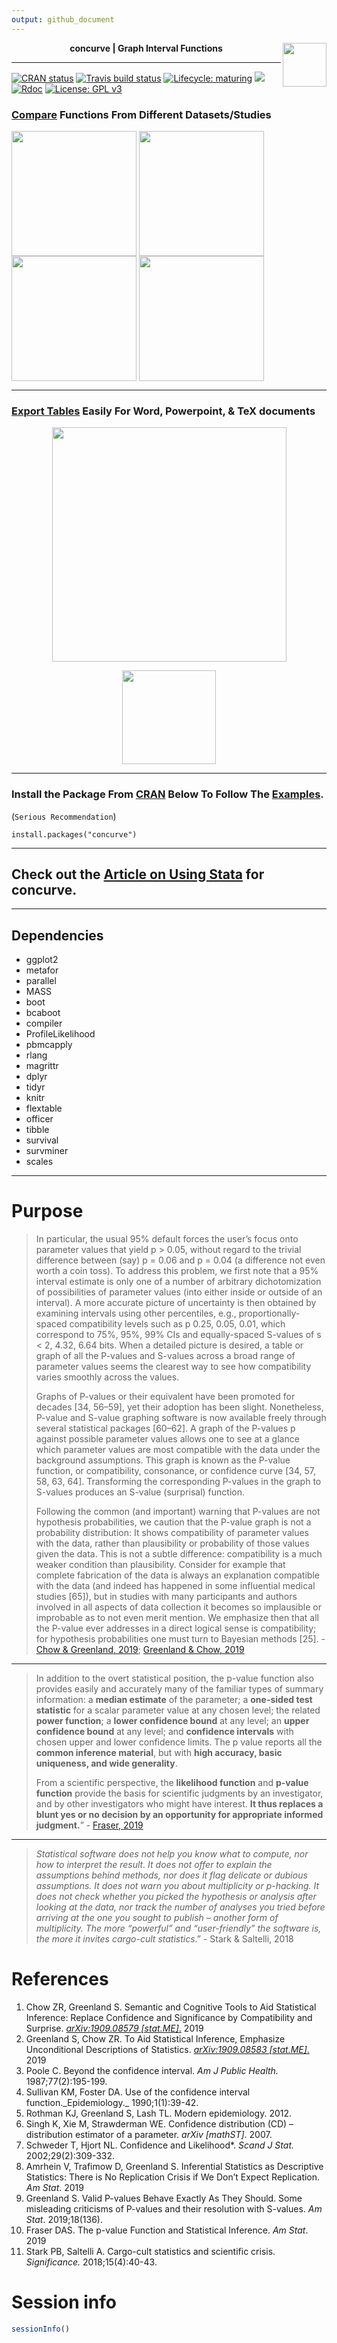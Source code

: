 ```yaml
---
output: github_document
---
```

<center>
<strong> concurve | Graph Interval Functions </strong> <img src="man/figures/logo.svg" align="right" width="70"/>
</center>

* * * 

<!-- badges: start -->
[![CRAN status](https://www.r-pkg.org/badges/version/concurve)](https://CRAN.R-project.org/package=concurve)
[![Travis build status](https://travis-ci.org/Zadchow/concurve.svg?branch=master)](https://travis-ci.org/Zadchow/concurve)
[![Lifecycle: maturing](https://img.shields.io/badge/lifecycle-maturing-blue.svg)](https://www.tidyverse.org/lifecycle/#maturing)
[![](https://cranlogs.r-pkg.org/badges/grand-total/concurve)](https://cran.r-project.org/package=concurve)
[![Rdoc](http://www.rdocumentation.org/badges/version/concurve)](http://www.rdocumentation.org/packages/concurve)
[![License: GPL v3](https://img.shields.io/badge/License-GPL%20v3-blue.svg)](https://www.gnu.org/licenses/gpl-3.0)
<!-- badges: end -->

### [Compare](file:///Users/Zad/Desktop/GitHub/concurve/docs/reference/curve_compare.html) Functions From Different Datasets/Studies

<img src = "https://res.cloudinary.com/less-likely/image/upload/v1574598684/Site/cfunctions.png" align="center" width ="200">
<img src = "https://res.cloudinary.com/less-likely/image/upload/v1574598684/Site/sfunctions.png" align="center" width="200">
<img src = "https://res.cloudinary.com/less-likely/image/upload/v1574598684/Site/lfunctions.png" align="center" width ="200">
<img src = "https://res.cloudinary.com/less-likely/image/upload/v1574598684/Site/dfunctions.png" align="center" width="200">

* * *

### [Export Tables](file:///Users/Zad/Desktop/GitHub/concurve/docs/reference/curve_table.html) Easily For Word, Powerpoint, & TeX documents
<center>
<img src = "https://res.cloudinary.com/less-likely/image/upload/v1574628079/Site/tables.png" align="center" width="375">

<img src = "https://res.cloudinary.com/less-likely/image/upload/v1575441662/Site/Logo2.jpg" align="center" width="150">
</center>

* * * 

### Install the Package From [CRAN](https://cran.r-project.org/package=concurve) Below To Follow The [Examples](https://data.lesslikely.com/concurve/articles/examples.html).
(`Serious Recommendation`)

``` 
install.packages("concurve")
```
* * * 

## Check out the [Article on Using Stata](https://data.lesslikely.com/concurve/articles/stata.html) for concurve.

* * * 

## Dependencies

* ggplot2
* metafor
* parallel
* MASS
* boot
* bcaboot
* compiler
* ProfileLikelihood
* pbmcapply
* rlang
* magrittr
* dplyr
* tidyr
* knitr
* flextable
* officer
* tibble
* survival
* survminer
* scales

* * * 

# Purpose

> In particular, the usual 95% default forces the user’s focus onto parameter values that yield p > 0.05, without regard to the trivial difference between (say) p = 0.06 and p = 0.04 (a difference not even worth a coin toss). To address this problem, we first note that a 95% interval estimate is only one of a number of arbitrary dichotomization of possibilities of parameter values (into either inside or outside of an interval). A more accurate picture of uncertainty is then obtained by examining intervals using other percentiles, e.g., proportionally-spaced compatibility levels such as p 0.25, 0.05, 0.01, which correspond to 75%, 95%, 99% CIs and equally-spaced S-values of s < 2, 4.32, 6.64 bits. When a detailed picture is desired, a table or graph of all the P-values and S-values across a broad range of parameter values seems the clearest way to see how compatibility
varies smoothly across the values.
> 
> Graphs of P-values or their equivalent have been promoted for decades [34, 56–59], yet their adoption has been slight. Nonetheless, P-value and S-value graphing software is now available freely through several statistical packages [60–62]. A graph of the P-values p against possible parameter values allows one to see at a glance which parameter values are most compatible with the data under the background assumptions. This graph is known as the P-value function, or compatibility, consonance, or confidence curve [34, 57, 58, 63, 64]. Transforming the corresponding P-values in the graph to S-values produces an S-value (surprisal) function.
> 
> Following the common (and important) warning that P-values are not hypothesis probabilities, we caution that the P-value graph is not a probability distribution: It shows compatibility of parameter values with the data, rather than plausibility or probability of those values given the data. This is not a subtle difference: compatibility is a much weaker condition than plausibility. Consider for example that complete fabrication of the data is always an explanation compatible with the data (and indeed has happened in some influential medical studies [65]), but in studies with many participants and authors involved in all aspects of data collection it becomes so implausible or improbable as to not even merit mention. We emphasize then that all the P-value ever addresses in a direct logical sense is compatibility; for hypothesis probabilities one must turn to Bayesian methods [25]. - [Chow & Greenland, 2019](https://arxiv.org/abs/1909.08579); [Greenland & Chow, 2019](https://arxiv.org/abs/1909.08583)

* * * 

> In addition to the overt statistical position, the p-value function also provides easily and accurately many of the familiar types of summary information: a **median estimate** of the parameter; a **one-sided test statistic** for a scalar parameter value at any chosen level; the related **power function**; a **lower confidence bound** at any level; an **upper confidence bound** at any level; and **confidence intervals** with chosen upper and lower confidence limits. The p value reports all the **common inference material**, but with **high accuracy, basic uniqueness, and wide generality**.
>
> From a scientific perspective, the **likelihood function** and **p-value function** provide the basis for scientific judgments by an investigator, and by other investigators who might have interest. **It thus replaces a blunt yes or no decision by an opportunity for appropriate informed judgment.**” - [Fraser, 2019](https://doi.org/10.1080/00031305.2018.1556735)

* * * 

> *Statistical software does not help you know what to compute, nor how to interpret the result. It does not offer to explain the assumptions behind methods, nor does it flag delicate or dubious assumptions. It does not warn you about multiplicity or p-hacking. It does not check whether you picked the hypothesis or analysis after looking at the data, nor track the number of analyses you tried before arriving at the one you sought to publish – another form of multiplicity. The more “powerful” and “user-friendly” the software is, the more it invites cargo-cult statistics*." - Stark & Saltelli, 2018

# References

1. Chow ZR, Greenland S. Semantic and Cognitive Tools to Aid Statistical Inference: Replace Confidence and Significance by Compatibility and Surprise. [_arXiv:1909.08579 [stat.ME]_.](https://arxiv.org/abs/1909.08579) 2019
2. Greenland S, Chow ZR. To Aid Statistical Inference, Emphasize Unconditional Descriptions of Statistics. [_arXiv:1909.08583 [stat.ME]_.](https://arxiv.org/abs/1909.08583) 2019
3. Poole C. Beyond the confidence interval. _Am J Public Health._ 1987;77(2):195-199. 
4. Sullivan KM, Foster DA. Use of the confidence interval function._Epidemiology._ 1990;1(1):39-42.
5. Rothman KJ, Greenland S, Lash TL. Modern epidemiology. 2012.
6. Singh K, Xie M, Strawderman WE. Confidence distribution (CD) -- distribution estimator of a parameter. _arXiv [mathST]_. 2007. 
7. Schweder T, Hjort NL. Confidence and Likelihood*. _Scand J Stat._ 2002;29(2):309-332. 
8. Amrhein V, Trafimow D, Greenland S. Inferential Statistics as Descriptive Statistics: There is No Replication Crisis if We Don't Expect Replication. _Am Stat_. 2019
9. Greenland S. Valid P-values Behave Exactly As They Should. Some misleading criticisms of P-values and their resolution with S-values. _Am Stat_. 2019;18(136).
10. Fraser DAS. The p-value Function and Statistical Inference. _Am Stat_. 2019
11. Stark PB, Saltelli A. Cargo-cult statistics and scientific crisis. _Significance._ 2018;15(4):40-43. 

# Session info

```r
sessionInfo()
```
